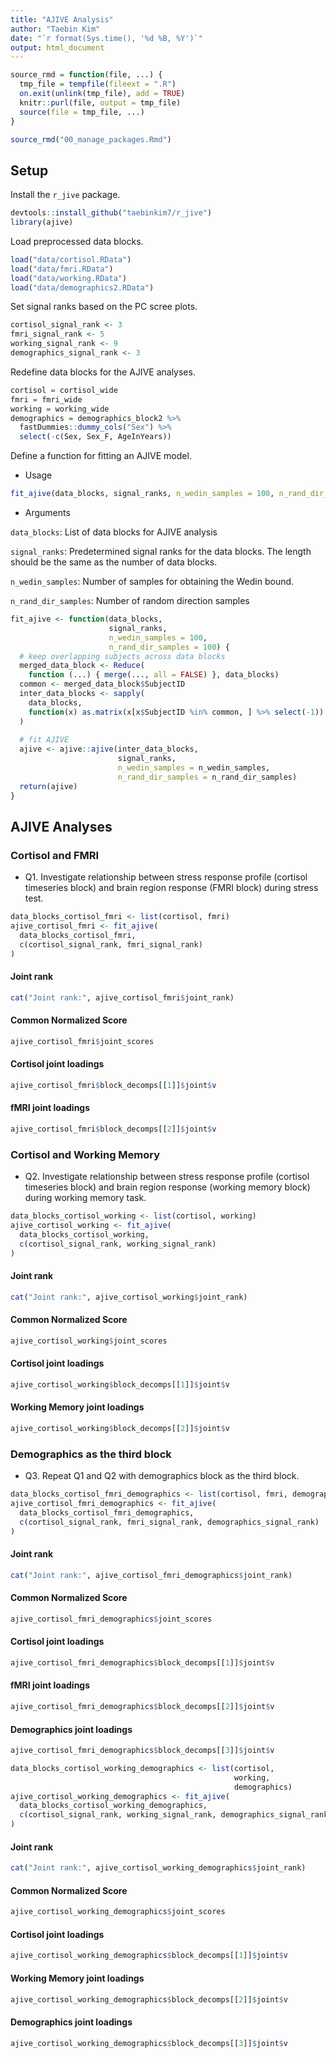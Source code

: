 ```yaml
---
title: "AJIVE Analysis"
author: "Taebin Kim"
date: "`r format(Sys.time(), '%d %B, %Y')`"
output: html_document
---
```


```r
source_rmd = function(file, ...) {
  tmp_file = tempfile(fileext = ".R")
  on.exit(unlink(tmp_file), add = TRUE)
  knitr::purl(file, output = tmp_file)
  source(file = tmp_file, ...)
}

source_rmd("00_manage_packages.Rmd")
```
## Setup

Install the `r_jive` package.
```r
devtools::install_github("taebinkim7/r_jive")
library(ajive)
```

Load preprocessed data blocks.
```r
load("data/cortisol.RData")
load("data/fmri.RData")
load("data/working.RData")
load("data/demographics2.RData")
```


Set signal ranks based on the PC scree plots.
```r
cortisol_signal_rank <- 3
fmri_signal_rank <- 5
working_signal_rank <- 9
demographics_signal_rank <- 3
```

Redefine data blocks for the AJIVE analyses.
```r
cortisol = cortisol_wide
fmri = fmri_wide
working = working_wide
demographics = demographics_block2 %>%
  fastDummies::dummy_cols("Sex") %>%
  select(-c(Sex, Sex_F, AgeInYears))
```

Define a function for fitting an AJIVE model.

* Usage
```r
fit_ajive(data_blocks, signal_ranks, n_wedin_samples = 100, n_rand_dir_samples = 100)
```

* Arguments

`data_blocks`: List of data blocks for AJIVE analysis

`signal_ranks`: Predetermined signal ranks for the data blocks. The length should be the same as the number of data blocks.

`n_wedin_samples`: Number of samples for obtaining the Wedin bound. 

`n_rand_dir_samples`: Number of random direction samples

```r
fit_ajive <- function(data_blocks,
                      signal_ranks,
                      n_wedin_samples = 100,
                      n_rand_dir_samples = 100) {
  # keep overlapping subjects across data blocks
  merged_data_block <- Reduce(
    function (...) { merge(..., all = FALSE) }, data_blocks)
  common <- merged_data_block$SubjectID
  inter_data_blocks <- sapply(
    data_blocks,
    function(x) as.matrix(x[x$SubjectID %in% common, ] %>% select(-1))
  )
  
  # fit AJIVE
  ajive <- ajive::ajive(inter_data_blocks,
                        signal_ranks,
                        n_wedin_samples = n_wedin_samples,
                        n_rand_dir_samples = n_rand_dir_samples)
  return(ajive)
}
```

## AJIVE Analyses

### Cortisol and FMRI

* Q1. Investigate relationship between stress response profile (cortisol timeseries block) and brain region response (FMRI block) during stress test.
```r
data_blocks_cortisol_fmri <- list(cortisol, fmri)
ajive_cortisol_fmri <- fit_ajive(
  data_blocks_cortisol_fmri,
  c(cortisol_signal_rank, fmri_signal_rank)
)
```

#### Joint rank
```r
cat("Joint rank:", ajive_cortisol_fmri$joint_rank)
```

#### Common Normalized Score
```r
ajive_cortisol_fmri$joint_scores
```

#### Cortisol joint loadings
```r
ajive_cortisol_fmri$block_decomps[[1]]$joint$v
```

#### fMRI joint loadings
```r
ajive_cortisol_fmri$block_decomps[[2]]$joint$v
```

### Cortisol and Working Memory

* Q2. Investigate relationship between stress response profile (cortisol timeseries block) and brain region response (working memory block) during working memory task.
```r
data_blocks_cortisol_working <- list(cortisol, working)
ajive_cortisol_working <- fit_ajive(
  data_blocks_cortisol_working,
  c(cortisol_signal_rank, working_signal_rank)
)
```

#### Joint rank
```r
cat("Joint rank:", ajive_cortisol_working$joint_rank)
```

#### Common Normalized Score
```r
ajive_cortisol_working$joint_scores
```

#### Cortisol joint loadings
```r
ajive_cortisol_working$block_decomps[[1]]$joint$v
```

#### Working Memory joint loadings
```r
ajive_cortisol_working$block_decomps[[2]]$joint$v
```

### Demographics as the third block

* Q3. Repeat Q1 and Q2 with demographics block as the third block.
```r
data_blocks_cortisol_fmri_demographics <- list(cortisol, fmri, demographics)
ajive_cortisol_fmri_demographics <- fit_ajive(
  data_blocks_cortisol_fmri_demographics,
  c(cortisol_signal_rank, fmri_signal_rank, demographics_signal_rank)
)
```

#### Joint rank
```r
cat("Joint rank:", ajive_cortisol_fmri_demographics$joint_rank)
```

#### Common Normalized Score
```r
ajive_cortisol_fmri_demographics$joint_scores
```

#### Cortisol joint loadings
```r
ajive_cortisol_fmri_demographics$block_decomps[[1]]$joint$v
```

#### fMRI joint loadings
```r
ajive_cortisol_fmri_demographics$block_decomps[[2]]$joint$v
```


#### Demographics joint loadings
```r
ajive_cortisol_fmri_demographics$block_decomps[[3]]$joint$v
```

```r
data_blocks_cortisol_working_demographics <- list(cortisol,
                                                  working,
                                                  demographics)
ajive_cortisol_working_demographics <- fit_ajive(
  data_blocks_cortisol_working_demographics,
  c(cortisol_signal_rank, working_signal_rank, demographics_signal_rank)
)
```

#### Joint rank
```r
cat("Joint rank:", ajive_cortisol_working_demographics$joint_rank)
```

#### Common Normalized Score
```r
ajive_cortisol_working_demographics$joint_scores
```

#### Cortisol joint loadings
```r
ajive_cortisol_working_demographics$block_decomps[[1]]$joint$v
```

#### Working Memory joint loadings
```r
ajive_cortisol_working_demographics$block_decomps[[2]]$joint$v
```


#### Demographics joint loadings
```r
ajive_cortisol_working_demographics$block_decomps[[3]]$joint$v
```



